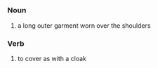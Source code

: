 =={{en}}==
===Noun===
#a long outer garment worn over the shoulders

===Verb===
#to cover as with a cloak